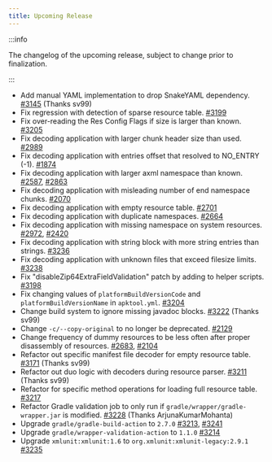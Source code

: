 ```yaml
---
title: Upcoming Release
---
```


:::info

The changelog of the upcoming release, subject to change prior to finalization.

:::

- Add manual YAML implementation to drop SnakeYAML dependency. [#3145](https://github.com/iBotPeaches/Apktool/issues/3145) (Thanks sv99)
- Fix regression with detection of sparse resource table. [#3199](https://github.com/iBotPeaches/Apktool/issues/3199)
- Fix over-reading the Res Config Flags if size is larger than known. [#3205](https://github.com/iBotPeaches/Apktool/pull/3205)
- Fix decoding application with larger chunk header size than used. [#2989](https://github.com/iBotPeaches/Apktool/issues/2989)
- Fix decoding application with entries offset that resolved to NO_ENTRY (-1). [#1874](https://github.com/iBotPeaches/Apktool/issues/1874)
- Fix decoding application with larger axml namespace than known. [#2587](https://github.com/iBotPeaches/Apktool/issues/2587), [#2863](https://github.com/iBotPeaches/Apktool/issues/2863)
- Fix decoding application with misleading number of end namespace chunks. [#2070](https://github.com/iBotPeaches/Apktool/issues/2070)
- Fix decoding application with empty resource table. [#2701](https://github.com/iBotPeaches/Apktool/issues/2701)
- Fix decoding application with duplicate namespaces. [#2664](https://github.com/iBotPeaches/Apktool/issues/2664)
- Fix decoding application with missing namespace on system resources. [#2972](https://github.com/iBotPeaches/Apktool/issues/2972), [#2420](https://github.com/iBotPeaches/Apktool/issues/2420)
- Fix decoding application with string block with more string entries than strings. [#3236](https://github.com/iBotPeaches/Apktool/issues/3236)
- Fix decoding application with unknown files that exceed filesize limits. [#3238](https://github.com/iBotPeaches/Apktool/pull/3238)
- Fix "disableZip64ExtraFieldValidation" patch by adding to helper scripts. [#3198](https://github.com/iBotPeaches/Apktool/issues/3198)
- Fix changing values of `platformBuildVersionCode` and `platformBuildVersionName` in `apktool.yml`. [#3204](https://github.com/iBotPeaches/Apktool/issues/3204)
- Change build system to ignore missing javadoc blocks. [#3222](https://github.com/iBotPeaches/Apktool/pull/3222) (Thanks sv99)
- Change `-c/--copy-original` to no longer be deprecated. [#2129](https://github.com/iBotPeaches/Apktool/issues/2129)
- Change frequency of dummy resources to be less often after proper disassembly of resources. [#2683](https://github.com/iBotPeaches/Apktool/issues/2683), [#2104](https://github.com/iBotPeaches/Apktool/issues/2104)
- Refactor out specific manifest file decoder for empty resource table. [#3171](https://github.com/iBotPeaches/Apktool/pull/3171) (Thanks sv99)
- Refactor out duo logic with decoders during resource parser. [#3211](https://github.com/iBotPeaches/Apktool/pull/3211) (Thanks sv99)
- Refactor for specific method operations for loading full resource table. [#3217](https://github.com/iBotPeaches/Apktool/pull/3217)
- Refactor Gradle validation job to only run if `gradle/wrapper/gradle-wrapper.jar` is modified. [#3228](https://github.com/iBotPeaches/Apktool/pull/3228) (Thanks ArjunaKumarMohanta)
- Upgrade `gradle/gradle-build-action` to `2.7.0` [#3213](https://github.com/iBotPeaches/Apktool/pull/3213), [#3241](https://github.com/iBotPeaches/Apktool/pull/3241)
- Upgrade `gradle/wrapper-validation-action` to `1.1.0` [#3214](https://github.com/iBotPeaches/Apktool/pull/3214)
- Upgrade `xmlunit:xmlunit:1.6` to `org.xmlunit:xmlunit-legacy:2.9.1` [#3235](https://github.com/iBotPeaches/Apktool/pull/3235)
